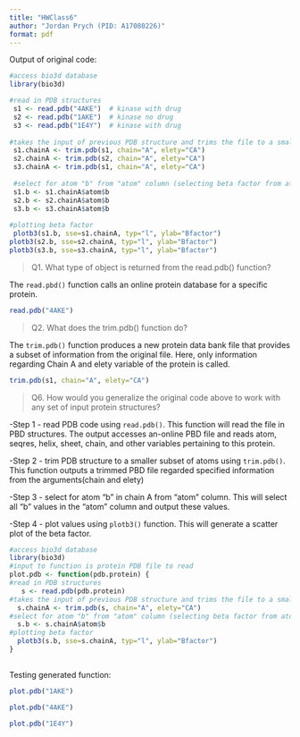 ```yaml
---
title: "HWClass6"
author: "Jordan Prych (PID: A17080226)"
format: pdf
---
```

Output of original code: 

```r
#access bio3d database
library(bio3d)

#read in PDB structures 
 s1 <- read.pdb("4AKE")  # kinase with drug
 s2 <- read.pdb("1AKE")  # kinase no drug
 s3 <- read.pdb("1E4Y")  # kinase with drug
 
#takes the input of previous PDB structure and trims the file to a smaller subset of atoms, by sleecting chain A and elety
 s1.chainA <- trim.pdb(s1, chain="A", elety="CA")
 s2.chainA <- trim.pdb(s2, chain="A", elety="CA")
 s3.chainA <- trim.pdb(s1, chain="A", elety="CA")
 
 #select for atom "b" from "atom" column (selecting beta factor from atom)
 s1.b <- s1.chainA$atom$b
 s2.b <- s2.chainA$atom$b
 s3.b <- s3.chainA$atom$b
 
#plotting beta factor
 plotb3(s1.b, sse=s1.chainA, typ="l", ylab="Bfactor") 
plotb3(s2.b, sse=s2.chainA, typ="l", ylab="Bfactor") 
plotb3(s3.b, sse=s3.chainA, typ="l", ylab="Bfactor")
```
>Q1. What type of object is returned from the read.pdb() function?

The `read.pbd()` function calls an online protein database for a specific protein. 
```r
read.pdb("4AKE") 
```

>Q2. What does the trim.pdb() function do?

The `trim.pdb()` function produces a new protein data bank file that provides a subset of information from the original file. Here, only information regarding Chain A and elety variable of the protein is called.

```r
trim.pdb(s1, chain="A", elety="CA")
```



> Q6. How would you generalize the original code above to work with any set of input 
protein structures?

-Step 1 - read PDB code using `read.pdb()`. This function will read the file in PBD structures. The output accesses an-online PBD file and reads atom, seqres, helix, sheet, chain, and other variables pertaining to this protein.

-Step 2 - trim PDB structure to a smaller subset of atoms using `trim.pdb()`. This function outputs a trimmed PBD file regarded specified information from the arguments(chain and elety)

-Step 3 - select for atom "b" in chain A from "atom" column. This will select all "b" values in the "atom" column and output these values.

-Step 4 - plot values using `plotb3()` function. This will generate a scatter plot of the beta factor. 

```r
#access bio3d database 
library(bio3d)
#input to function is protein PDB file to read  
plot.pdb <- function(pdb.protein) {
#read in PDB structures 
   s <- read.pdb(pdb.protein)
#takes the input of previous PDB structure and trims the file to a smaller subset of atoms, by selecting chain A and elety
  s.chainA <- trim.pdb(s, chain="A", elety="CA")
#select for atom "b" from "atom" column (selecting beta factor from atom)
  s.b <- s.chainA$atom$b
#plotting beta factor
  plotb3(s.b, sse=s.chainA, typ="l", ylab="Bfactor")
}
  
```


Testing generated function: 

```r
plot.pdb("1AKE")
```

```r
plot.pdb("4AKE")
```

```r
plot.pdb("1E4Y")
```

